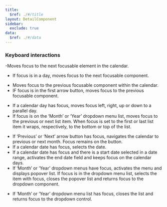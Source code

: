 ```yaml
---
title:
  $ref: ./#/title
layout: DetailComponent
sidebar:
  exclude: true
data:
  $ref: ./#/data
---
```


### Keyboard interactions

<KeyboardControls>
<KeyboardControl keyOrCombos="Tab">

-Moves focus to the next focusable element in the calendar.

- If focus is in a day, moves focus to the next focusable component.

</KeyboardControl>
<KeyboardControl keyOrCombos="Shift + Tab">

- Moves focus to the previous focusable component within the calendar.
- IF focus is in the first arrow button, moves focus to the previous focusable component.

</KeyboardControl>
<KeyboardControl keyOrCombos="Arrow keys">

- If a calendar day has focus, moves focus left, right, up or down to a parallel day.
- If focus is on the ‘Month’ or ‘Year’ dropdown menu list, moves focus to the previous or next list item. When focus is set to the first or last list item it wraps, respectively, to the bottom or top of the list.

</KeyboardControl>

<KeyboardControl keyOrCombos="Enter ot Space">

- If ‘Previous’ or ‘Next’ arrow button has focus, navigates the calendar to previous or next month. Focus remains on the button.
- If a calendar date has focus, selects the date.
- If a calendar date has focus and there is a start date selected in a date range, activates the end date field and keeps focus on the calendar days.
- If ‘Month’ or ‘Year’ dropdown menus have focus, activates the menu and displays popover list. If focus is in the dropdown menu list, selects the item with focus, closes the popover list and returns focus to the dropdown component.

</KeyboardControl>
<KeyboardControl keyOrCombos="Escape">

- If ‘Month’ or ‘Year’ dropdown menu list has focus, closes the list and returns focus to the dropdown control.

</KeyboardControl>
</KeyboardControls>
